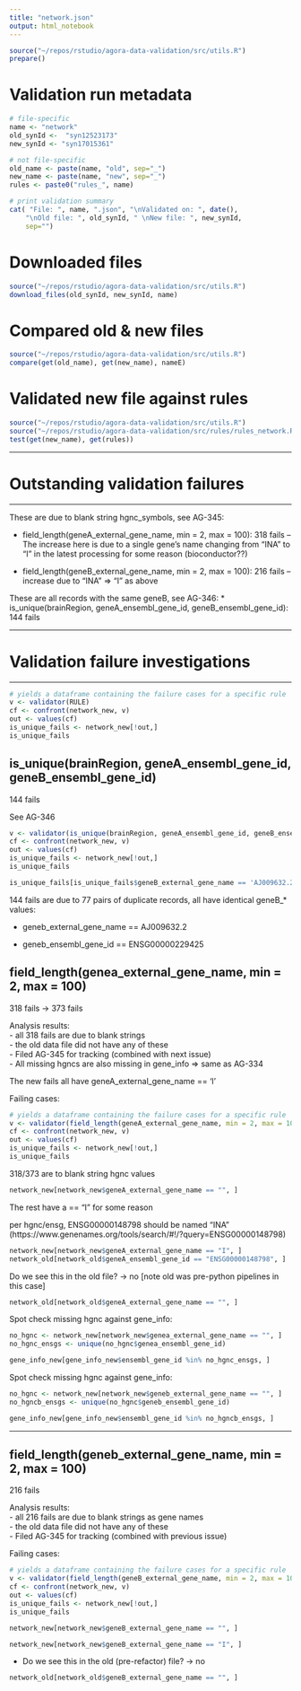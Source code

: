 ```yaml
---
title: "network.json"
output: html_notebook
---
```


```r
source("~/repos/rstudio/agora-data-validation/src/utils.R")
prepare()
```


# Validation run metadata
```r
# file-specific
name <- "network"
old_synId <-  "syn12523173" 
new_synId <- "syn17015361"

# not file-specific
old_name <- paste(name, "old", sep="_")
new_name <- paste(name, "new", sep="_")
rules <- paste0("rules_", name)

# print validation summary
cat( "File: ", name, ".json", "\nValidated on: ", date(),
    "\nOld file: ", old_synId, " \nNew file: ", new_synId,
    sep="")
```

# Downloaded files
```r
source("~/repos/rstudio/agora-data-validation/src/utils.R")
download_files(old_synId, new_synId, name)
```

# Compared old & new files
```r
source("~/repos/rstudio/agora-data-validation/src/utils.R")
compare(get(old_name), get(new_name), nameE)
```


# Validated new file against rules
```r
source("~/repos/rstudio/agora-data-validation/src/utils.R")
source("~/repos/rstudio/agora-data-validation/src/rules/rules_network.R")
test(get(new_name), get(rules))
```

***
# Outstanding validation failures
***
These are due to blank string hgnc_symbols, see AG-345:

* field_length(geneA_external_gene_name, min = 2, max = 100): 318 fails
-- The increase here is due to a single gene's name changing from "INA" to "I" in the latest processing for some reason (bioconductor??)

* field_length(geneB_external_gene_name, min = 2, max = 100): 216 fails 
-- increase due to "INA" => "I" as above

These are all records with the same geneB, see AG-346:
* is_unique(brainRegion, geneA_ensembl_gene_id, geneB_ensembl_gene_id): 144 fails


***
# Validation failure investigations
***

```r
# yields a dataframe containing the failure cases for a specific rule
v <- validator(RULE)
cf <- confront(network_new, v)
out <- values(cf)
is_unique_fails <- network_new[!out,]
is_unique_fails
```

##	is_unique(brainRegion, geneA_ensembl_gene_id, geneB_ensembl_gene_id)
144 fails

See AG-346

```r
v <- validator(is_unique(brainRegion, geneA_ensembl_gene_id, geneB_ensembl_gene_id))
cf <- confront(network_new, v)
out <- values(cf)
is_unique_fails <- network_new[!out,]
is_unique_fails
```

```r
is_unique_fails[is_unique_fails$geneB_external_gene_name == 'AJ009632.2',]
```

144 fails are due to 77 pairs of duplicate records, all have identical geneB_*  values:

* geneb_external_gene_name == AJ009632.2

* geneb_ensembl_gene_id == ENSG00000229425



## field_length(genea_external_gene_name, min = 2, max = 100)
318 fails -> 373 fails

Analysis results:  
- all 318 fails are due to blank strings  
- the old data file did not have any of these  
- Filed AG-345 for tracking (combined with next issue)  
- All missing hgncs are also missing in gene_info
=> same as AG-334

The new fails all have geneA_external_gene_name == 'I'



Failing cases:

```r
# yields a dataframe containing the failure cases for a specific rule
v <- validator(field_length(geneA_external_gene_name, min = 2, max = 100))
cf <- confront(network_new, v)
out <- values(cf)
is_unique_fails <- network_new[!out,]
is_unique_fails
```
318/373 are to blank string hgnc values

```r
network_new[network_new$geneA_external_gene_name == "", ]
```

The rest have a == "I" for some reason

per hgnc/ensg, ENSG00000148798 should be named "INA" (https://www.genenames.org/tools/search/#!/?query=ENSG00000148798)

```r
network_new[network_new$geneA_external_gene_name == "I", ]
network_old[network_old$geneA_ensembl_gene_id == "ENSG00000148798", ]
```





Do we see this in the old file? -> no [note old was pre-python pipelines in this case]

```r
network_old[network_old$geneA_external_gene_name == "", ]
```

Spot check missing hgnc against gene_info:
```r
no_hgnc <- network_new[network_new$genea_external_gene_name == "", ]
no_hgnc_ensgs <- unique(no_hgnc$genea_ensembl_gene_id)

gene_info_new[gene_info_new$ensembl_gene_id %in% no_hgnc_ensgs, ]
```
Spot check missing hgnc against gene_info:
```r
no_hgnc <- network_new[network_new$geneb_external_gene_name == "", ]
no_hgncb_ensgs <- unique(no_hgnc$geneb_ensembl_gene_id)

gene_info_new[gene_info_new$ensembl_gene_id %in% no_hgncb_ensgs, ]
```

***
## field_length(geneb_external_gene_name, min = 2, max = 100)
216 fails

Analysis results:  
- all 216 fails are due to blank strings as gene names  
- the old data file did not have any of these  
- Filed AG-345 for tracking (combined with previous issue)  

Failing cases:

```r
# yields a dataframe containing the failure cases for a specific rule
v <- validator(field_length(geneB_external_gene_name, min = 2, max = 100))
cf <- confront(network_new, v)
out <- values(cf)
is_unique_fails <- network_new[!out,]
is_unique_fails
```

```r
network_new[network_new$geneB_external_gene_name == "", ]
```

```r
network_new[network_new$geneB_external_gene_name == "I", ]
```

- Do we see this in the old (pre-refactor) file? -> no
```r
network_old[network_old$geneB_external_gene_name == "", ]
```

